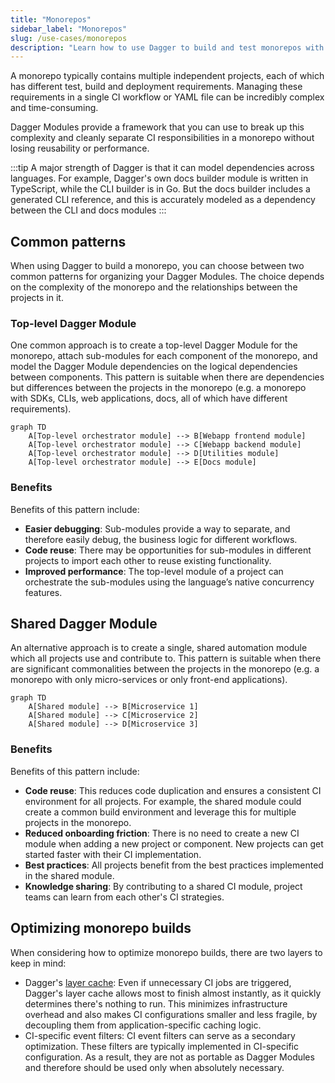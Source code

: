 ```yaml
---
title: "Monorepos"
sidebar_label: "Monorepos"
slug: /use-cases/monorepos
description: "Learn how to use Dagger to build and test monorepos with multiple languages and frameworks."
---
```


A monorepo typically contains multiple independent projects, each of which has different test, build and deployment requirements. Managing these requirements in a single CI workflow or YAML file can be incredibly complex and time-consuming.

Dagger Modules provide a framework that you can use to break up this complexity and cleanly separate CI responsibilities in a monorepo without losing reusability or performance.

:::tip
A major strength of Dagger is that it can model dependencies across languages. For example, Dagger's own docs builder module is written in TypeScript, while the CLI builder is in Go. But the docs builder includes a generated CLI reference, and this is accurately modeled as a dependency between the CLI and docs modules
:::

## Common patterns

When using Dagger to build a monorepo, you can choose between two common patterns for organizing your Dagger Modules. The choice depends on the complexity of the monorepo and the relationships between the projects in it.

### Top-level Dagger Module

One common approach is to create a top-level Dagger Module for the monorepo, attach sub-modules for each component of the monorepo, and model the Dagger Module dependencies on the logical dependencies between components. This pattern is suitable when there are dependencies but differences between the projects in the monorepo (e.g. a monorepo with SDKs, CLIs, web applications, docs, all of which have different requirements).

```mermaid
graph TD
    A[Top-level orchestrator module] --> B[Webapp frontend module]
    A[Top-level orchestrator module] --> C[Webapp backend module]
    A[Top-level orchestrator module] --> D[Utilities module]
    A[Top-level orchestrator module] --> E[Docs module]
```

### Benefits

Benefits of this pattern include:

- **Easier debugging**: Sub-modules provide a way to separate, and therefore easily debug, the business logic for different workflows.
- **Code reuse**: There may be opportunities for sub-modules in different projects to import each other to reuse existing functionality.
- **Improved performance**: The top-level module of a project can orchestrate the sub-modules using the language’s native concurrency features.

## Shared Dagger Module

An alternative approach is to create a single, shared automation module which all projects use and contribute to. This pattern is suitable when there are significant commonalities between the projects in the monorepo (e.g. a monorepo with only micro-services or only front-end applications).

```mermaid
graph TD
    A[Shared module] --> B[Microservice 1]
    A[Shared module] --> C[Microservice 2]
    A[Shared module] --> D[Microservice 3]
```
### Benefits

Benefits of this pattern include:

- **Code reuse**: This reduces code duplication and ensures a consistent CI environment for all projects. For example, the shared module could create a common build environment and leverage this for multiple projects in the monorepo.
- **Reduced onboarding friction**: There is no need to create a new CI module when adding a new project or component. New projects can get started faster with their CI implementation.
- **Best practices**: All projects benefit from the best practices implemented in the shared module.
- **Knowledge sharing**: By contributing to a shared CI module, project teams can learn from each other's CI strategies.

## Optimizing monorepo builds

When considering how to optimize monorepo builds, there are two layers to keep in mind:

- Dagger's [layer cache](../features/caching.mdx): Even if unnecessary CI jobs are triggered, Dagger's layer cache allows most to finish almost instantly, as it quickly determines there's nothing to run. This minimizes infrastructure overhead and also makes CI configurations smaller and less fragile, by decoupling them from application-specific caching logic.
- CI-specific event filters: CI event filters can serve as a secondary optimization. These filters are typically implemented in CI-specific configuration. As a result, they are not as portable as Dagger Modules and therefore should be used only when absolutely necessary.
